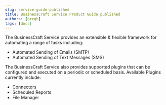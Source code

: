 ```yaml
---
slug: service-guide-published
title: BusinessCraft Service Product Guide published
authors: [gregb]
tags: [docs]
---
```


The BusinessCraft Service provides an extensible & flexible framework for automating a range of tasks including:
- Automated Sending of Emails (SMTP)
- Automated Sending of Text Messages (SMS)

<!-- truncate -->

The BusinessCraft Service also provides supported plugins that can be configured and executed on a periodic or scheduled basis. Available Plugins currently include:
- Connectors
- Scheduled Reports
- File Manager